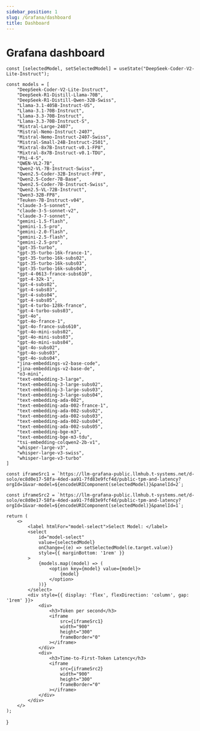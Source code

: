 ```yaml
---
sidebar_position: 1
slug: /Grafana/dashboard
title: Dashboard
---
```



# Grafana dashboard

    const [selectedModel, setSelectedModel] = useState("DeepSeek-Coder-V2-Lite-Instruct");

    const models = [
        "DeepSeek-Coder-V2-Lite-Instruct",
        "DeepSeek-R1-Distill-Llama-70B",
        "DeepSeek-R1-Distill-Qwen-32B-Swiss",
        "Llama-3.1-405B-Instruct-US",
        "Llama-3.1-70B-Instruct",
        "Llama-3.3-70B-Instruct",
        "Llama-3.3-70B-Instruct-S",
        "Mistral-Large-2407",
        "Mistral-Nemo-Instruct-2407",
        "Mistral-Nemo-Instruct-2407-Swiss",
        "Mistral-Small-24B-Instruct-2501",
        "Mixtral-8x7B-Instruct-v0.1-FP8",
        "Mixtral-8x7B-Instruct-v0.1-TDU",
        "Phi-4-S",
        "QWEN-VL2-7B",
        "Qwen2-VL-7B-Instruct-Swiss",
        "Qwen2.5-Coder-32B-Instruct-FP8",
        "Qwen2.5-Coder-7B-Base",
        "Qwen2.5-Coder-7B-Instruct-Swiss",
        "Qwen2.5-VL-72B-Instruct",
        "Qwen3-32B-FP8",
        "Teuken-7B-Instruct-v04",
        "claude-3-5-sonnet",
        "claude-3-5-sonnet-v2",
        "claude-3-7-sonnet",
        "gemini-1.5-flash",
        "gemini-1.5-pro",
        "gemini-2.0-flash",
        "gemini-2.5-flash",
        "gemini-2.5-pro",
        "gpt-35-turbo",
        "gpt-35-turbo-16k-france-1",
        "gpt-35-turbo-16k-subs02",
        "gpt-35-turbo-16k-subs03",
        "gpt-35-turbo-16k-subs04",
        "gpt-4-0613-france-subs610",
        "gpt-4-32k-1",
        "gpt-4-subs02",
        "gpt-4-subs03",
        "gpt-4-subs04",
        "gpt-4-subs05",
        "gpt-4-turbo-128k-france",
        "gpt-4-turbo-subs03",
        "gpt-4o",
        "gpt-4o-france-1",
        "gpt-4o-france-subs610",
        "gpt-4o-mini-subs02",
        "gpt-4o-mini-subs03",
        "gpt-4o-mini-subs04",
        "gpt-4o-subs02",
        "gpt-4o-subs03",
        "gpt-4o-subs04",
        "jina-embeddings-v2-base-code",
        "jina-embeddings-v2-base-de",
        "o3-mini",
        "text-embedding-3-large",
        "text-embedding-3-large-subs02",
        "text-embedding-3-large-subs03",
        "text-embedding-3-large-subs04",
        "text-embedding-ada-002",
        "text-embedding-ada-002-france-1",
        "text-embedding-ada-002-subs02",
        "text-embedding-ada-002-subs03",
        "text-embedding-ada-002-subs04",
        "text-embedding-ada-002-subs05",
        "text-embedding-bge-m3",
        "text-embedding-bge-m3-tdu",
        "tsi-embedding-colqwen2-2b-v1",
        "whisper-large-v3",
        "whisper-large-v3-swiss",
        "whisper-large-v3-turbo"
    ]

    const iframeSrc1 = `https://llm-grafana-public.llmhub.t-systems.net/d-solo/ec8d0e17-58fa-4ded-aa91-7fd83e9fcf4d/public-tpm-and-latency?orgId=1&var-model=${encodeURIComponent(selectedModel)}&panelId=2`;

    const iframeSrc2 = `https://llm-grafana-public.llmhub.t-systems.net/d-solo/ec8d0e17-58fa-4ded-aa91-7fd83e9fcf4d/public-tpm-and-latency?orgId=1&var-model=${encodeURIComponent(selectedModel)}&panelId=1`;

    return (
        <>
            <label htmlFor="model-select">Select Model: </label>
            <select
                id="model-select"
                value={selectedModel}
                onChange={(e) => setSelectedModel(e.target.value)}
                style={{ marginBottom: '1rem' }}
            >
                {models.map((model) => (
                    <option key={model} value={model}>
                        {model}
                    </option>
                ))}
            </select>
            <div style={{ display: 'flex', flexDirection: 'column', gap: '1rem' }}>
                <div>
                    <h3>Token per second</h3>
                    <iframe
                        src={iframeSrc1}
                        width="900"
                        height="300"
                        frameBorder="0"
                    ></iframe>
                </div>
                <div>
                    <h3>Time-to-First-Token Latency</h3>
                    <iframe
                        src={iframeSrc2}
                        width="900"
                        height="300"
                        frameBorder="0"
                    ></iframe>
                </div>
            </div>
        </>
    );
}

<GrafanaDashboard />
